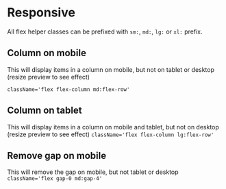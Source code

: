 

<Meta title={getTitle(__filename)} />

# Responsive

All flex helper classes can be prefixed with `sm:`, `md:`, `lg:` or `xl:` prefix.

## Column on mobile

This will display items in a column on mobile, but not on tablet or desktop (resize preview to see effect)

`className='flex flex-column md:flex-row'`

<div className="border p-2 rounded bg-weak" style={{ width: '320px', resize: 'both', overflow: 'auto' }}>
    <Story id="css-utilities-flexbox-responsive--column-mobile" />
</div>

## Column on tablet

This will display items in a column on mobile and tablet, but not on desktop (resize preview to see effect) `className='flex flex-column lg:flex-row'`

<div className="border p-2 rounded bg-weak" style={{ width: '900px', resize: 'both', overflow: 'auto' }}>
    <Story id="css-utilities-flexbox-responsive--column-tablet" />
</div>

## Remove gap on mobile

This will remove the gap on mobile, but not tablet or desktop `className='flex gap-0 md:gap-4'`

<div className="border p-2 rounded bg-weak mb-4" style={{ width: '320px', resize: 'both', overflow: 'auto' }}>
    <Story id="css-utilities-flexbox-responsive--flex-gap-0" />
</div>

<div className="border p-2 rounded bg-weak" style={{ width: '750px', resize: 'both', overflow: 'auto' }}>
    <Story id="css-utilities-flexbox-responsive--flex-gap-0" />
</div>

<div class="hidden">
    <Primary />
</div>
